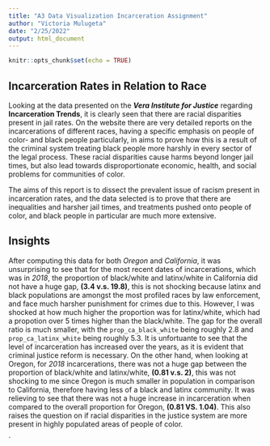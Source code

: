 ```yaml
---
title: "A3 Data Visualization Incarceration Assignment"
author: "Victoria Mulugeta"
date: "2/25/2022"
output: html_document
---
```


```r
knitr::opts_chunk$set(echo = TRUE)
```

## **Incarceration Rates in Relation to Race**

Looking at the data presented on the _**Vera Institute for Justice**_ regarding **Incarceration Trends**, it is clearly seen that there are racial disparities present in jail rates. On the website there are very detailed reports on the incarcerations of different races, having a specific emphasis on people of color- and black people particularly, in aims to prove how this is a result of the criminal system treating black people more harshly in every sector of the legal process. These racial disparities cause harms beyond longer jail times, but also lead towards disproportionate economic, health, and social problems for communities of color. 

The aims of this report is to dissect the prevalent issue of racism present in incarceration rates, and the data selected is to prove that there are inequalities and harsher jail times, and treatments pushed onto people of color, and black people in particular are much more extensive.

## **Insights**
After computing this data for both _Oregon_ and _California_, it was 
unsurprising to see that for the most recent dates of incarcerations, which was 
in *2018*, the proportion of black/white and latinx/white in California did not
have a huge gap, **(3.4 v.s. 19.8)**, this is not shocking because latinx and black
populations are amongst the most profiled races by law enforcement, and face
much harsher punishment for crimes due to this. However, I was shocked at how 
much higher the proportion was for latinx/white, which had a propotion over 5 
times higher than the black/white. The gap for the overall ratio is much smaller, with the `prop_ca_black_white` being roughly 2.8 and `prop_ca_latinx_white` being roughly 5.3. It is unfortuante to see that the level of incarceration has increased over the years, as it is evident that criminal justice reform is necessary. On the other hand, when looking at Oregon, for *2018* incarcerations, there was not a huge gap between the proportion of black/white and latinx/white, **(0.81 v.s. 2)**, this was not shocking to me since Oregon is much smaller in population in comparison to California, therefore having less of a black and latinx community. It was relieving to see that there was not a huge increase in incarceration when compared to the overall
proportion for Oregon, **(0.81 VS. 1.04)**. This also raises the question on if racial disparities in the justice system are more present in highly populated areas of people of color. 

`